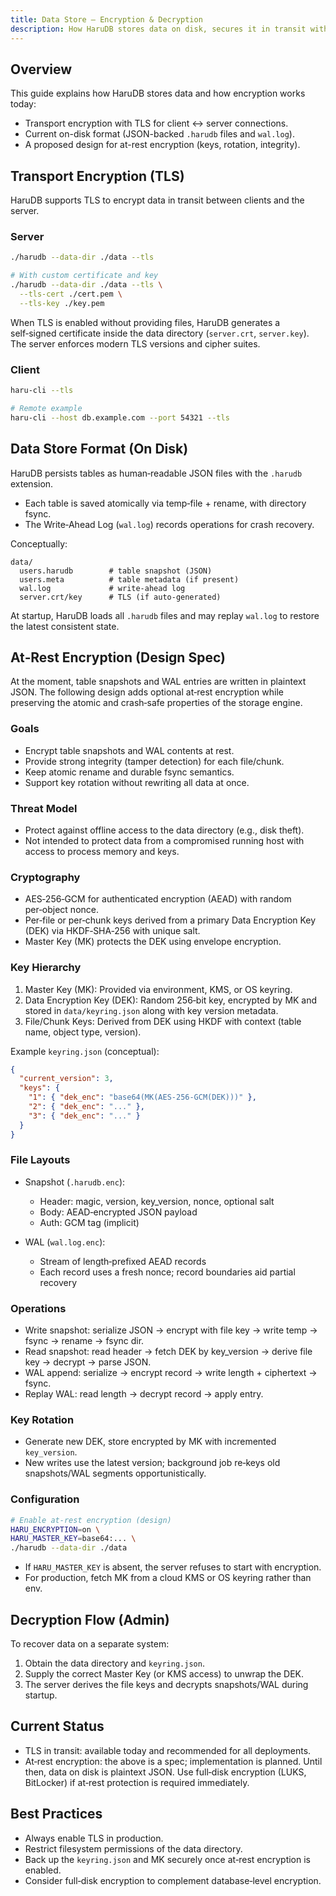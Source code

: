 ```yaml
---
title: Data Store — Encryption & Decryption
description: How HaruDB stores data on disk, secures it in transit with TLS, and the design for optional at-rest encryption.
---
```


## Overview

This guide explains how HaruDB stores data and how encryption works today:

- Transport encryption with TLS for client ↔ server connections.
- Current on-disk format (JSON-backed `.harudb` files and `wal.log`).
- A proposed design for at-rest encryption (keys, rotation, integrity).

## Transport Encryption (TLS)

HaruDB supports TLS to encrypt data in transit between clients and the server.

### Server

```bash
./harudb --data-dir ./data --tls

# With custom certificate and key
./harudb --data-dir ./data --tls \
  --tls-cert ./cert.pem \
  --tls-key ./key.pem
```

When TLS is enabled without providing files, HaruDB generates a self‑signed
certificate inside the data directory (`server.crt`, `server.key`). The server
enforces modern TLS versions and cipher suites.

### Client

```bash
haru-cli --tls

# Remote example
haru-cli --host db.example.com --port 54321 --tls
```

## Data Store Format (On Disk)

HaruDB persists tables as human‑readable JSON files with the `.harudb` extension.

- Each table is saved atomically via temp‑file + rename, with directory fsync.
- The Write‑Ahead Log (`wal.log`) records operations for crash recovery.

Conceptually:

```text
data/
  users.harudb        # table snapshot (JSON)
  users.meta          # table metadata (if present)
  wal.log             # write-ahead log
  server.crt/key      # TLS (if auto-generated)
```

At startup, HaruDB loads all `.harudb` files and may replay `wal.log` to
restore the latest consistent state.

## At‑Rest Encryption (Design Spec)

At the moment, table snapshots and WAL entries are written in plaintext JSON.
The following design adds optional at‑rest encryption while preserving the
atomic and crash‑safe properties of the storage engine.

### Goals

- Encrypt table snapshots and WAL contents at rest.
- Provide strong integrity (tamper detection) for each file/chunk.
- Keep atomic rename and durable fsync semantics.
- Support key rotation without rewriting all data at once.

### Threat Model

- Protect against offline access to the data directory (e.g., disk theft).
- Not intended to protect data from a compromised running host with access to
  process memory and keys.

### Cryptography

- AES‑256‑GCM for authenticated encryption (AEAD) with random per‑object nonce.
- Per‑file or per‑chunk keys derived from a primary Data Encryption Key (DEK)
  via HKDF‑SHA‑256 with unique salt.
- Master Key (MK) protects the DEK using envelope encryption.

### Key Hierarchy

1. Master Key (MK): Provided via environment, KMS, or OS keyring.
2. Data Encryption Key (DEK): Random 256‑bit key, encrypted by MK and stored in
   `data/keyring.json` along with key version metadata.
3. File/Chunk Keys: Derived from DEK using HKDF with context (table name,
   object type, version).

Example `keyring.json` (conceptual):

```json
{
  "current_version": 3,
  "keys": {
    "1": { "dek_enc": "base64(MK(AES-256-GCM(DEK)))" },
    "2": { "dek_enc": "..." },
    "3": { "dek_enc": "..." }
  }
}
```

### File Layouts

- Snapshot (`.harudb.enc`):
  - Header: magic, version, key_version, nonce, optional salt
  - Body: AEAD‑encrypted JSON payload
  - Auth: GCM tag (implicit)

- WAL (`wal.log.enc`):
  - Stream of length‑prefixed AEAD records
  - Each record uses a fresh nonce; record boundaries aid partial recovery

### Operations

- Write snapshot: serialize JSON → encrypt with file key → write temp → fsync →
  rename → fsync dir.
- Read snapshot: read header → fetch DEK by key_version → derive file key →
  decrypt → parse JSON.
- WAL append: serialize → encrypt record → write length + ciphertext → fsync.
- Replay WAL: read length → decrypt record → apply entry.

### Key Rotation

- Generate new DEK, store encrypted by MK with incremented `key_version`.
- New writes use the latest version; background job re‑keys old snapshots/WAL
  segments opportunistically.

### Configuration

```bash
# Enable at-rest encryption (design)
HARU_ENCRYPTION=on \
HARU_MASTER_KEY=base64:... \
./harudb --data-dir ./data
```

- If `HARU_MASTER_KEY` is absent, the server refuses to start with encryption.
- For production, fetch MK from a cloud KMS or OS keyring rather than env.

## Decryption Flow (Admin)

To recover data on a separate system:

1. Obtain the data directory and `keyring.json`.
2. Supply the correct Master Key (or KMS access) to unwrap the DEK.
3. The server derives the file keys and decrypts snapshots/WAL during startup.

## Current Status

- TLS in transit: available today and recommended for all deployments.
- At‑rest encryption: the above is a spec; implementation is planned. Until
  then, data on disk is plaintext JSON. Use full‑disk encryption (LUKS, BitLocker)
  if at‑rest protection is required immediately.

## Best Practices

- Always enable TLS in production.
- Restrict filesystem permissions of the data directory.
- Back up the `keyring.json` and MK securely once at‑rest encryption is enabled.
- Consider full‑disk encryption to complement database‑level encryption.


